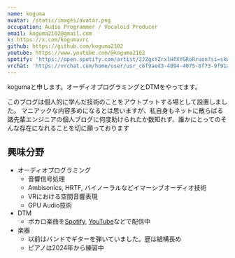 ```yaml
---
name: koguma
avatar: /static/images/avatar.png
occupation: Audio Programmer / Vocaloid Producer
email: koguma2102@gmail.com
x: https://x.com/kogumavrc
github: https://github.com/koguma2102
youtube: https://www.youtube.com/@koguma2102
spotify: 'https://open.spotify.com/artist/2JZgxYZrxlHfXYGRoRruon?si=skWqYMu0TAioPRpnmwMzFA'
vrchat: 'https://vrchat.com/home/user/usr_c6f9aed3-4094-4075-8f73-9f91a06f9702'
---
```


kogumaと申します。オーディオプログラミングとDTMをやってます。

このブログは個人的に学んだ技術のことをアウトプットする場として設置しました。
マニアックな内容多めになるとは思いますが、私自身もネットに散らばる諸先輩エンジニアの個人ブログに何度助けられたか数知れず、誰かにとってのそんな存在になれることを切に願っております

## 興味分野

- オーディオプログラミング
  - 音響信号処理
  - Ambisonics, HRTF, バイノーラルなどイマーシブオーディオ技術
  - VRにおける空間音響表現
  - GPU Audio技術
- DTM
  - ボカロ楽曲を[Spotify](https://open.spotify.com/artist/2JZgxYZrxlHfXYGRoRruon?si=skWqYMu0TAioPRpnmwMzFA), [YouTube](https://www.youtube.com/@koguma2102)などで配信中
- 楽器
  - 以前はバンドでギターを弾いていました。歴は結構長め
  - ピアノは2024年から練習中
